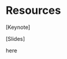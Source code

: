 
# Resources

[Keynote]

[Slides]

[kyle's keynote]: https://www.youtube.com/watch?v=kuyLCwAMCZo
[kyle's slides]:
  https://docs.google.com/presentation/d/1z9oi--umA_bOaoIl-8Rd-XaRf8md0zNzWUc6irXpl9w/edit#slide=id.gcb9a0b074_1_0

<Link to="/resources">here</Link>

